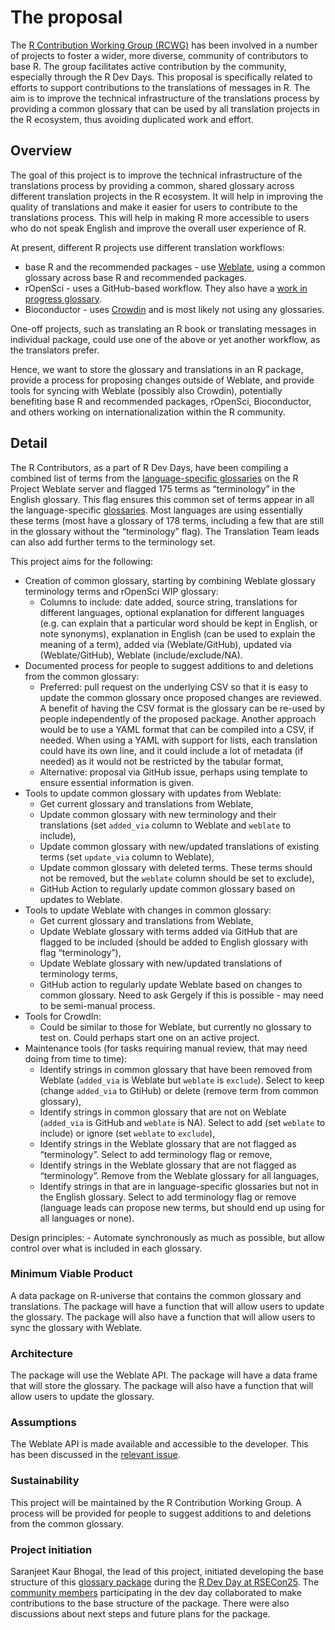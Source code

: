 # The proposal
<!--
This is where the proposal should be outlined. 
-->

The [R Contribution Working Group (RCWG)](https://contributor.r-project.org/working-group) has been involved in a number of projects to foster a wider, more diverse, community of contributors to base R. The group facilitates active contribution by the community, especially through the R Dev Days. This proposal is specifically related to efforts to support contributions to the translations of messages in R. The aim is to improve the technical infrastructure of the translations process by providing a common glossary that can be used by all translation projects in the R ecosystem, thus avoiding duplicated work and effort.

## Overview
<!--
At a high-level address what your proposal is and how it will address the problem identified. Highlight any benefits to the R Community that follow from solving the problem. This should be your most compelling section.
-->

The goal of this project is to improve the technical infrastructure of the translations process by providing a common, shared glossary across different translation projects in the R ecosystem. It will help in improving the quality of translations and make it easier for users to contribute to the translations process. This will help in making R more accessible to users who do not speak English and improve the overall user experience of R.

At present, different R projects use different translation workflows:

- base R and the recommended packages - use [Weblate](https://translate.rx.studio/projects/), using a common glossary across base R and recommended packages.
- rOpenSci - uses a GitHub-based workflow. They also have a [work in progress glossary]( https://github.com/ropensci-review-tools/glossary/blob/master/glossary.csv).
- Bioconductor - uses [Crowdin](https://bioconductor.crowdin.com) and is most likely not using any glossaries.

One-off projects, such as translating an R book or translating messages in individual package, could use one of the above or yet another workflow, as the translators prefer.

Hence, we want to store the glossary and translations in an R package, provide a process for proposing changes outside of Weblate, and provide tools for syncing with Weblate (possibly also Crowdin), potentially benefiting base R and recommended packages, rOpenSci, Bioconductor, and others working on internationalization within the R community.

## Detail
<!--
Go into more detail about the specifics of the project and it delivers against the problem.

Depending on project type the detail section should include:

 - [ ] Minimum Viable Product
 - [ ] Architecture
 - [ ] Assumptions
-->

The R Contributors, as a part of R Dev Days, have been compiling a combined list of terms from the [language-specific glossaries](https://translate.rx.studio/projects/r-project/glossary/) on the R Project Weblate server and flagged 175 terms as “terminology” in the English glossary. This flag ensures this common set of terms appear in all the language-specific [glossaries](https://docs.weblate.org/en/latest/user/glossary.html#terminology). Most languages are using essentially these terms (most have a glossary of 178 terms, including a few that are still in the glossary without the "terminology" flag). The Translation Team leads can also  add further terms to the terminology set.

This project aims for the following:

- Creation of common glossary, starting by combining Weblate glossary terminology terms and rOpenSci WIP glossary:
  - Columns to include: date added, source string, translations for different languages, optional explanation for different languages (e.g. can explain that a particular word should be kept in English, or note synonyms), explanation in English (can be used to explain the meaning of a term), added via (Weblate/GitHub), updated via (Weblate/GitHub), Weblate (include/exclude/NA).

- Documented process for people to suggest additions to and deletions from the common glossary:
  - Preferred: pull request on the underlying CSV so that it is easy to update the common glossary once proposed changes are reviewed. A benefit of having the CSV format is the glossary can be re-used by people independently of the proposed package. Another approach would be to use a YAML format that can be compiled into a CSV, if needed. When using a YAML with support for lists, each translation could have its own line, and it could include a lot of metadata (if needed) as it would not be restricted by the tabular format,
  - Alternative: proposal via GitHub issue, perhaps using template to ensure essential information is given.
  
- Tools to update common glossary with updates from Weblate:
  - Get current glossary and translations from Weblate,
  - Update common glossary with new terminology and their translations (set `added_via` column to Weblate and `weblate` to include),
  - Update common glossary with new/updated translations of existing terms (set `update_via` column to Weblate),
  - Update common glossary with deleted terms. These terms should not be removed, but the `weblate` column should be set to exclude),
  - GitHub Action to regularly update common glossary based on updates to Weblate.
  
- Tools to update Weblate with changes in common glossary:
  - Get current glossary and translations from Weblate,
  - Update Weblate glossary with terms added via GitHub that are flagged to be included (should be added to English glossary with flag "terminology"),
  - Update Weblate glossary with new/updated translations of terminology terms,
  - GitHub action to regularly update Weblate based on changes to common glossary. Need to ask Gergely if this is possible - may need to be semi-manual process.

- Tools for CrowdIn:
  - Could be similar to those for Weblate, but currently no glossary to test on. Could perhaps start one on an active project.

- Maintenance tools (for tasks requiring manual review, that may need doing from time to time):
  - Identify strings in common glossary that have been removed from Weblate (`added_via` is Weblate but `weblate` is `exclude`). Select to keep (change `added_via` to GtiHub) or delete (remove term from common glossary),
  - Identify strings in common glossary that are not on Weblate (`added_via` is GitHub and `weblate` is NA). Select to add (set `weblate` to include) or ignore (set `weblate` to `exclude`),
  - Identify strings in the Weblate glossary that are not flagged as "terminology". Select to add terminology flag or remove,
  - Identify strings in the Weblate glossary that are not flagged as "terminology". Remove from the Weblate glossary for all languages,
  - Identify strings in that are in language-specific glossaries but not in the English glossary. Select to add terminology flag or remove (language leads can propose new terms, but should end up using for all languages or none).
  
Design principles:
  - Automate synchronously as much as possible, but allow control over what is included in each glossary.

### Minimum Viable Product

A data package on R-universe that contains the common glossary and translations. The package will have a function that will allow users to update the glossary. The package will also have a function that will allow users to sync the glossary with Weblate.

### Architecture

The package will use the Weblate API. The package will have a data frame that will store the glossary. The package will also have a function that will allow users to update the glossary.

### Assumptions

The Weblate API is made available and accessible to the developer. This has been discussed in the [relevant issue](https://github.com/SaranjeetKaur/isc_proposal_translations/issues/15).

### Sustainability

This project will be maintained by the R Contribution Working Group. A process will be provided for people to suggest additions to and deletions from the common glossary.

### Project initiation

Saranjeet Kaur Bhogal, the lead of this project, initiated developing the base structure of this [glossary package](https://github.com/r-devel/glossary?tab=readme-ov-file) during the [R Dev Day at RSECon25](https://rsecon25.society-rse.org/r-dev-day-rsecon25/). The [community members](https://github.com/r-devel/glossary?tab=readme-ov-file#contributors) participating in the dev day collaborated to make contributions to the base structure of the package. There were also discussions about next steps and future plans for the package.

